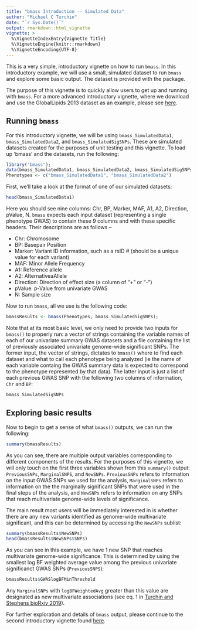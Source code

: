 ```yaml
---
title: "bmass Introduction -- Simulated Data"
author: "Michael C Turchin"
date: "`r Sys.Date()`"
output: rmarkdown::html_vignette
vignette: >
  %\VignetteIndexEntry{Vignette Title}
  %\VignetteEngine{knitr::rmarkdown}
  %\VignetteEncoding{UTF-8}
---
```


This is a very simple, introductory vignette on how to run `bmass`. In this introductory example, we will use a small, simulated dataset to run `bmass` and explore some basic output. The dataset is provided with the package.

The purpose of this vignette is to quickly allow users to get up and running with `bmass`. For a more advanced introductory vignette, where we download and use the GlobalLipids 2013 dataset as an example, please see [here][bmass-vignette2]. 

## Running `bmass`

For this introductory vignette, we will be using `bmass_SimulatedData1`, `bmass_SimulatedData2`, and `bmass_SimulatedSigSNPs`. These are simulated datasets created for the purposes of unit testing and this vignette. To load up 'bmass' and the datasets, run the following:

```r
library("bmass");
data(bmass_SimulatedData1, bmass_SimulatedData2, bmass_SimulatedSigSNPs)
Phenotypes <- c("bmass_SimulatedData1", "bmass_SimulatedData2")
```

First, we'll take a look at the format of one of our simulated datasets:

```r
head(bmass_SimulatedData1)
```

Here you should see nine columns: Chr, BP, Marker, MAF, A1, A2, Direction, pValue, N. `bmass` expects each input dataset (representing a single phenotype GWAS) to contain these 9 columns and with these specific headers. Their descriptions are as follows --

* Chr: Chromosome
* BP: Basepair Position 
* Marker: Variant ID information, such as a rsID # (should be a unique value for each variant)
* MAF: Minor Allele Frequency
* A1: Reference allele
* A2: AlternativeaAllele
* Direction: Direction of effect size (a column of "+" or "-")
* pValue: p-Value from univariate GWAS
* N: Sample size

Now to run `bmass`, all we use is the following code:

```r
bmassResults <- bmass(Phenotypes, bmass_SimulatedSigSNPs);
```

Note that at its most basic level, we only need to provide two inputs for `bmass()` to properly run: a vector of strings containing the variable names of each of our univariate summary GWAS datasets and a file containing the list of previously associated univariate genome-wide significant SNPs. The former input, the vector of strings, dictates to `bmass()` where to find each dataset and what to call each phenotype being analyzed (ie the name of each variable containg the GWAS summary data is expected to correspond to the phenotype represented by that data). The latter input is just a list of each previous GWAS SNP with the following two columns of information, `Chr` and `BP`:

```r
bmass_SimulatedSigSNPs
```

## Exploring basic results

Now to begin to get a sense of what `bmass()` outputs, we can run the following:

```r
summary(bmassResults)
```

As you can see, there are multiple output variables corresponding to different components of the results. For the purposes of this vignette, we will only touch on the first three variables shown from this `summary()` output: `PreviousSNPs`, `MarginalSNPS`, and `NewSNPs`. `PreviousSNPs` refers to information on the input GWAS SNPs we used for the analysis, `MarginalSNPs` refers to information on the the marginally significant SNPs that were used in the final steps of the analysis, and `NewSNPs` refers to information on any SNPs that reach multivariate genome-wide levels of significance.

The main result most users will be immediately interested in is whether there are any new variants identified as genome-wide multivariate significant, and this can be determined by accessing the `NewSNPs` sublist: 
```r
summary(bmassResults$NewSNPs)
head(bmassResults$NewSNPs$SNPs)
```

As you can see in this example, we have 1 new SNP that reaches multivariate genome-wide significance. This is determined by using the smallest log BF weighted average value among the previous univariate significanct GWAS SNPs (`PreviousSNPS`):

```r
bmassResults$GWASlogBFMinThreshold
```

Any `MarginalSNPs` with `logBFWeightedAvg` greater than this value are designated as new multivariate associations (see eq. 1 in [Turchin and Stephens bioRxiv 2019][biorxiv-paper]).

For further exploration and details of `bmass` output, please continue to the second introductory vignette found [here][bmass-vignette2]. 

[bmass-vignette2]: http://mturchin20.github.io/bmass/articles/bmassIntro.2.RealData.html
[biorxiv-paper]: https://www.biorxiv.org/
[globallipids2013]: http://csg.sph.umich.edu/willer/public/lipids2013/
[stephens2013]: https://doi.org/10.1371/journal.pone.0065245
